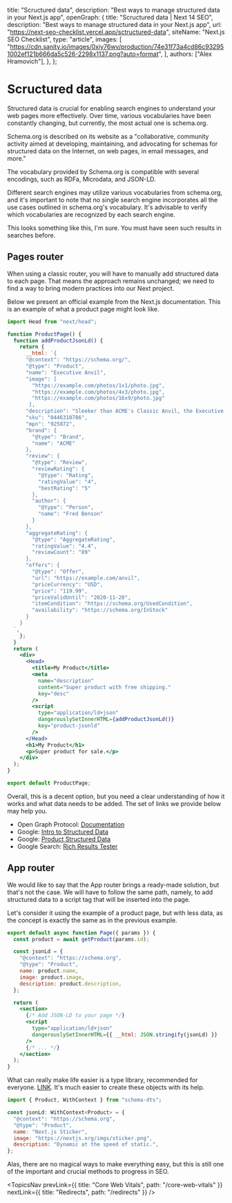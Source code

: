 
  title: "Scructured data",
  description: "Best ways to manage structured data in your Next.js app",
  openGraph: {
    title: "Scructured data | Next 14 SEO",
    description: "Best ways to manage structured data in your Next.js app",
    url: "https://next-seo-checklist.vercel.app/sctructured-data",
    siteName: "Next.js SEO Checklist",
    type: "article",
    images: [
      "https://cdn.sanity.io/images/0xiy76wv/production/74e31f73a4cd86c932951002ef121b666da5c526-2298x1137.png?auto=format",
    ],
    authors: ["Alex Hramovich"],
  },
};

# Scructured data

Structured data is crucial for enabling search engines to understand your web pages more effectively.
Over time, various vocabularies have been constantly changing, but currently, the most actual one is schema.org.

Schema.org is described on its website as a "collaborative, community activity aimed at developing,
maintaining, and advocating for schemas for structured data on the Internet, on web pages, in email messages, and more."

The vocabulary provided by Schema.org is compatible with several encodings, such as RDFa, Microdata, and JSON-LD.

Different search engines may utilize various vocabularies from schema.org,
and it's important to note that no single search engine incorporates all the use cases outlined in schema.org's vocabulary.
It's advisable to verify which vocabularies are recognized by each search engine.

This looks something like this, I'm sure. You must have seen such results in searches before.

<TopicsImages id="popular-products" />

## Pages router

When using a classic router, you will have to manually add structured data to each page.
That means the approach remains unchanged; we need to find a way to bring modern practices into our Next project.

Below we present an official example from the Next.js documentation.
This is an example of what a product page might look like.

```jsx
import Head from "next/head";

function ProductPage() {
  function addProductJsonLd() {
    return {
      __html: `{
      "@context": "https://schema.org/",
      "@type": "Product",
      "name": "Executive Anvil",
      "image": [
        "https://example.com/photos/1x1/photo.jpg",
        "https://example.com/photos/4x3/photo.jpg",
        "https://example.com/photos/16x9/photo.jpg"
       ],
      "description": "Sleeker than ACME's Classic Anvil, the Executive Anvil is perfect for the business traveler looking for something to drop from a height.",
      "sku": "0446310786",
      "mpn": "925872",
      "brand": {
        "@type": "Brand",
        "name": "ACME"
      },
      "review": {
        "@type": "Review",
        "reviewRating": {
          "@type": "Rating",
          "ratingValue": "4",
          "bestRating": "5"
        },
        "author": {
          "@type": "Person",
          "name": "Fred Benson"
        }
      },
      "aggregateRating": {
        "@type": "AggregateRating",
        "ratingValue": "4.4",
        "reviewCount": "89"
      },
      "offers": {
        "@type": "Offer",
        "url": "https://example.com/anvil",
        "priceCurrency": "USD",
        "price": "119.99",
        "priceValidUntil": "2020-11-20",
        "itemCondition": "https://schema.org/UsedCondition",
        "availability": "https://schema.org/InStock"
      }
    }
  `,
    };
  }
  return (
    <div>
      <Head>
        <title>My Product</title>
        <meta
          name="description"
          content="Super product with free shipping."
          key="desc"
        />
        <script
          type="application/ld+json"
          dangerouslySetInnerHTML={addProductJsonLd()}
          key="product-jsonld"
        />
      </Head>
      <h1>My Product</h1>
      <p>Super product for sale.</p>
    </div>
  );
}

export default ProductPage;
```

Overall, this is a decent option, but you need a clear understanding of how it works and what data needs to be added.
The set of links we provide below may help you.

- Open Graph Protocol: <a href="https://ogp.me/" target="_blank">Documentation</a>
- Google: <a href="https://developers.google.com/search/docs/appearance/structured-data/intro-structured-data" target="_blank">Intro to Structured Data</a>
- Google: <a href="https://developers.google.com/search/docs/appearance/structured-data/product" target="_blank">Product Structured Data</a>
- Google Search: <a href="https://search.google.com/test/rich-results" target="_blank">Rich Results Tester</a>

## App router

We would like to say that the App router brings a ready-made solution, but that's not the case.
We will have to follow the same path, namely, to add structured data to a script tag that will be inserted into the page.

Let's consider it using the example of a product page, but with less data,
as the concept is exactly the same as in the previous example.

```jsx
export default async function Page({ params }) {
  const product = await getProduct(params.id);

  const jsonLd = {
    "@context": "https://schema.org",
    "@type": "Product",
    name: product.name,
    image: product.image,
    description: product.description,
  };

  return (
    <section>
      {/* Add JSON-LD to your page */}
      <script
        type="application/ld+json"
        dangerouslySetInnerHTML={{ __html: JSON.stringify(jsonLd) }}
      />
      {/* ... */}
    </section>
  );
}
```

What can really make life easier is a type library, recommended for everyone. <a href="https://www.npmjs.com/package/schema-dts" target="_blank">LINK</a>.
It's much easier to create these objects with its help.

```jsx
import { Product, WithContext } from "schema-dts";

const jsonLd: WithContext<Product> = {
  "@context": "https://schema.org",
  "@type": "Product",
  name: "Next.js Sticker",
  image: "https://nextjs.org/imgs/sticker.png",
  description: "Dynamic at the speed of static.",
};
```

Alas, there are no magical ways to make everything easy,
but this is still one of the important and crucial methods to progress in SEO.

<TopicsNav
  prevLink={{ title: "Core Web Vitals", path: "/core-web-vitals" }}
  nextLink={{ title: "Redirects", path: "/redirects" }}
/>
